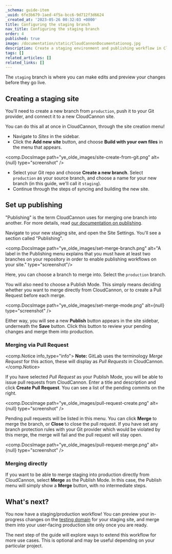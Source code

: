 ```yaml
---
_schema: guide-item
_uuid: 6fe3b679-1aed-4f5a-bcc6-9d712f3d6624
_created_at: '2023-05-26 00:32:03 +0000'
title: Configuring the staging branch
nav_title: Configuring the staging branch
order: 4
published: true
image: /documentation/static/CloudCannonDocumentationog.jpg
description: Create a staging environment and publishing workflow in CloudCannon.
tags: []
related_articles: []
related_links: []
---
```

The `staging` branch is where you can make edits and preview your changes before they go live.

## Creating a staging site

You'll need to create a new branch from `production`, push it to your Git provider, and connect it to a new CloudCannon site.

You can do this all at once in CloudCannon, through the site creation menu!

* Navigate to *Sites* in the sidebar.
* Click the **Add new site** button, and choose **Build with your own files** in the menu that appears.

<comp.DocsImage path="ye_olde_images/site-create-from-git.png" alt={null} type="screenshot" />

* Select your Git repo and choose **Create a new branch**. Select `production` as your source branch, and choose a name for your new branch (in this guide, we'll call it `staging`).
* Continue through the steps of syncing and building the new site.

## Set up publishing

"Publishing" is the term CloudCannon uses for merging one branch into another. For more details, read [our documentation on publishing](/documentation/articles/setting-up-a-publish-branch-with-merging-or-pull-requests/).

Navigate to your new staging site, and open the Site Settings. You'll see a section called "Publishing".

<comp.DocsImage path="ye_olde_images/set-merge-branch.png" alt="A label in the Publishing menu explains that you must have at least two branches on your repository in order to enable publishing workflows on your site." type="screenshot"/>

Here, you can choose a branch to merge into. Select the `production` branch.

You will also need to choose a Publish Mode. This simply means deciding whether you want to merge directly from CloudCannon, or to create a Pull Request before each merge.

<comp.DocsImage path="ye_olde_images/set-merge-mode.png" alt={null} type="screenshot" />

Either way, you will see a new **Publish** button appears in the site sidebar, underneath the **Save** button. Click this button to review your pending changes and merge them into production.

### Merging via Pull Request

<comp.Notice info_type="info">
  **Note:** GitLab uses the terminology *Merge Request* for this action, these will display as *Pull Requests* in CloudCannon.
</comp.Notice>

If you have selected *Pull Request* as your Publish Mode, you will be able to issue pull requests from CloudCannon. Enter a title and description and click **Create Pull Request**. You can see a list of the pending commits on the right.

<comp.DocsImage path="ye_olde_images/pull-request-create.png" alt={null} type="screenshot" />

Pending pull requests will be listed in this menu. You can click **Merge** to merge the branch, or **Close** to close the pull request. If you have set any branch protection rules with your Git provider which would be violated by this merge, the merge will fail and the pull request will stay open.

<comp.DocsImage path="ye_olde_images/pull-request-merge.png" alt={null} type="screenshot" />

### Merging directly

If you want to be able to merge staging into production directly from CloudCannon, select **Merge** as the Publish Mode. In this case, the Publish menu will simply show a **Merge** button, with no intermediate steps.

## What's next?

You now have a staging/production workflow! You can preview your in-progress changes on the [testing domain](/documentation/articles/viewing-your-site-on-a-testing-domain/) for your staging site, and merge them into your user-facing production site only once you are ready.

The next step of the guide will explore ways to extend this workflow for more use cases. This is optional and may be useful depending on your particular project.